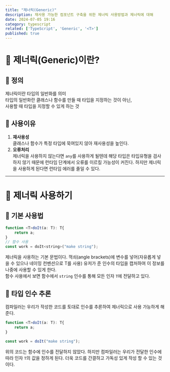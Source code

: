 ```yaml
---
title: "제너릭(Generic)"
description: 재사용 가능한 컴포넌트 구축을 위한 제너릭 사용방법과 제너릭에 대해
date: 2024-07-05 19:16
category: typescript
related: ['TypeScript', 'Generic', '<T>']
published: true
---
```


# 📁 제너릭(Generic)이란?

## 🧩 정의

제너릭이란 타입의 일반화를 의미  
타입의 일반화란 클래스나 함수를 만들 때 타입을 지정하는 것이 아닌,  
사용할 때 타입을 지정할 수 있게 하는 것

## 🧩 사용이유

1. **재사용성**  
클래스나 함수가 특정 타입에 묵여있지 않아 재사용성을 높인다.
2. **오류처리**  
제너릭을 사용하지 않는다면 `any`를 사용하게 될텐데 해당 타입은 타입유형을 검사하지 않기 
때문에 런타임 단계에서 오류를 이르킬 가능성이 커진다. 하지만 제너릭을 사용하게 된다면 런타임 에러를
줄일 수 있다.

---

# 📁 제너릭 사용하기

## 🧩 기본 사용법

```js title="doit.ts"
function <T>doIt(a: T): T{
    return a;
}
// 함수 사용
const work = doIt<string>("make string");
```
제너릭을 사용하는 기본 문법이다. 꺽쇠(angle brackets)에 변수를 넣어(자유롭게 넣을 수 있으나 네이밍 컨벤션으로 T를 사용) 
유저가 준 인수의 타입을 캡처하여 이 정보를 나중에 사용할 수 있게 한다.  
함수 사용에서 보면 함수에서 `string` 인수를 통해 모든 인자 `T`에 전달하고 있다.

## 🧩 타입 인수 추론

컴파일러는 우리가 작성한 코드를 토대로 인수를 추론하여 제너릭으로 사용 가능하게 해준다.

```js
function <T>doIt(a: T): T{
    return a;
}

const work = doIt("make string");
```
위의 코드는 함수에 인수를 전달하지 않았다. 하지만 컴파일러는 우리가 전달한 인수에 따라
인자 `T`의 값을 정하게 된다. 더욱 코드를 간결하고 가독성 있게 작성 할 수 있는 것이다.







